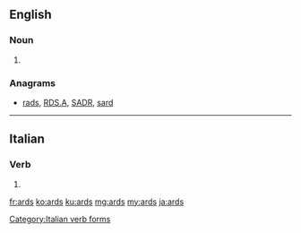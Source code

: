 ==English==

===Noun===
{{head|en}}

# {{plural of|ard|lang=en}}

===Anagrams===
* [[rads#English|rads]], [[RDS.A#English|RDS.A]], [[SADR#English|SADR]], [[sard#English|sard]]

----

==Italian==

===Verb===
{{head|it}}

# {{conjugation of|ardere||1|s|[[past historic]]|lang=it}}

[[Category:Italian verb forms]]

[[fr:ards]]
[[ko:ards]]
[[ku:ards]]
[[mg:ards]]
[[my:ards]]
[[ja:ards]]